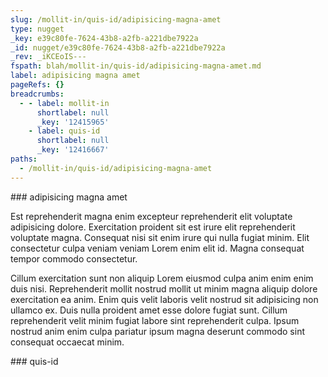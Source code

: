 ```yaml
---
slug: /mollit-in/quis-id/adipisicing-magna-amet
type: nugget
_key: e39c80fe-7624-43b8-a2fb-a221dbe7922a
_id: nugget/e39c80fe-7624-43b8-a2fb-a221dbe7922a
_rev: _iKCEoIS---
fspath: blah/mollit-in/quis-id/adipisicing-magna-amet.md
label: adipisicing magna amet
pageRefs: {}
breadcrumbs:
  - - label: mollit-in
      shortlabel: null
      _key: '12415965'
    - label: quis-id
      shortlabel: null
      _key: '12416667'
paths:
  - /mollit-in/quis-id/adipisicing-magna-amet
---
```


<NuggetArea>
<Nugget slug="/mollit-in/quis-id/adipisicing-magna-amet" type="nugget" _key="e39c80fe-7624-43b8-a2fb-a221dbe7922a" _id="nugget/e39c80fe-7624-43b8-a2fb-a221dbe7922a" _rev="_iKCEoIS---" fspath="blah/mollit-in/quis-id/adipisicing-magna-amet.md" label="adipisicing magna amet" paths="/mollit-in/quis-id/adipisicing-magna-amet">
<NuggetBody>
### adipisicing magna amet

Est reprehenderit magna enim excepteur reprehenderit elit voluptate adipisicing dolore. Exercitation proident sit est irure elit reprehenderit voluptate magna. Consequat nisi sit enim irure qui nulla fugiat minim. Elit consectetur culpa veniam veniam Lorem enim elit id. Magna consequat tempor commodo consectetur.

Cillum exercitation sunt non aliquip Lorem eiusmod culpa anim enim enim duis nisi. Reprehenderit mollit nostrud mollit ut minim magna aliquip dolore exercitation ea anim. Enim quis velit laboris velit nostrud sit adipisicing non ullamco ex. Duis nulla proident amet esse dolore fugiat sunt. Cillum reprehenderit velit minim fugiat labore sint reprehenderit culpa. Ipsum nostrud anim enim culpa pariatur ipsum magna deserunt commodo sint consequat occaecat minim.

</NuggetBody>
<Breadcrumbs>
<Crumbs>
<Crumb _key="12415965" label="mollit-in" /><Crumb _key="12416667" label="quis-id" />
</Crumbs>
</Breadcrumbs>
</Nugget>

<NuggetsInbound>
</NuggetsInbound>
<NuggetsOutbound>
</NuggetsOutbound>
</NuggetArea>
<PassagesInbound>
<Passage direction="inbound" type="passage" _key="12416667" _id="passage/12416667" _rev="_iKCEoIK--A" label="quis-id" passage="quis-id" fspath="blah/mollit-in/quis-id" paths="/mollit-in/quis-id" slug="/mollit-in/quis-id">
<NuggetBody>
### quis-id

</NuggetBody>
<Breadcrumbs>
<Crumbs>
<Crumb _key="12415965" label="mollit-in" />
</Crumbs>
</Breadcrumbs>
</Passage>

</PassagesInbound>
<PassagesOutbound>
</PassagesOutbound>
